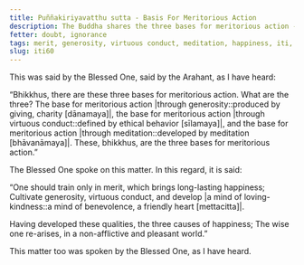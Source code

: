 ```yaml
---
title: Puññakiriyavatthu sutta - Basis For Meritorious Action
description: The Buddha shares the three bases for meritorious action - 1) through generosity, 2) through virtuous conduct, and 3) through meditation.
fetter: doubt, ignorance
tags: merit, generosity, virtuous conduct, meditation, happiness, iti, iti50-99
slug: iti60
---
```


This was said by the Blessed One, said by the Arahant, as I have heard:

“Bhikkhus, there are these three bases for meritorious action. What are the three? The base for meritorious action |through generosity::produced by giving, charity [dānamaya]|, the base for meritorious action |through virtuous conduct::defined by ethical behavior [sīlamaya]|, and the base for meritorious action |through meditation::developed by meditation [bhāvanāmaya]|. These, bhikkhus, are the three bases for meritorious action.”

The Blessed One spoke on this matter. In this regard, it is said:

“One should train only in merit,
which brings long-lasting happiness;
Cultivate generosity, virtuous conduct,
and develop |a mind of loving-kindness::a mind of benevolence, a friendly heart [mettacitta]|.

Having developed these qualities,
the three causes of happiness;
The wise one re-arises,
in a non-afflictive and pleasant world.”

This matter too was spoken by the Blessed One, as I have heard.